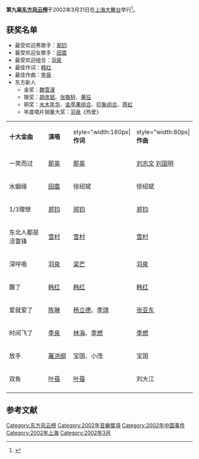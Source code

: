 {{expand|time=2010-07-07T09:01:18+00:00}}
{{primarysources|time=2010-07-07T09:01:18+00:00}}
'''第九届[[东方风云榜|东方风云榜]]'''于2002年3月31日在[[上海大舞台|上海大舞台]]举行<ref>{{Cite web |url=http://ent.sina.com.cn/2004-02-17/1152305081.html |title=东方风云榜第九届获奖名单 |access-date=2010-07-07 |archive-date=2017-12-15 |archive-url=https://web.archive.org/web/20171215023946/http://ent.sina.com.cn/2004-02-17/1152305081.html |dead-url=no }}</ref>。
==获奖名单==
*最受欢迎男歌手：[[郑钧|郑钧]]
*最受欢迎女歌手：[[田震|田震]]
*最受欢迎组合：[[羽泉|羽泉]]
*最佳作词：[[韩红|韩红]]
*最佳作曲：[[李泉|李泉]]
*东方新人
**金奖：[[魏雪漫|魏雪漫]]
**银奖：[[胡彦斌|胡彦斌]]、[[张敬轩|张敬轩]]、[[黄征|黄征]]
**铜奖：[[水木年华|水木年华]]、[[金苹果组合|金苹果组合]]、[[印象组合|印象组合]]、[[蒋虹|蒋虹]]
**年度唱片销量大奖：[[羽泉|羽泉]]《热爱》
{|class="wikitable"
|- style="background:white; color:black" align=center
|style="width:140px"|'''十大金曲'''||style="width:80px"|'''演唱'''||style="width:160px|'''作词'''||style="width:80px|'''作曲'''
|-
|一笑而过||[[那英|那英]]||[[那英|那英]]||[[刘志文|刘志文]] [[刘国明|刘国明]]
|-
|水姻缘||[[田震|田震]]||徐绍斌||徐绍斌
|-
|1/3理想||[[郑钧|郑钧]]||[[郑钧|郑钧]]||[[郑钧|郑钧]]
|-
|东北人都是活雷锋||[[雪村|雪村]]||[[雪村|雪村]]||[[雪村|雪村]]
|-
|深呼吸||[[羽泉|羽泉]]||[[梁芒|梁芒]]||[[羽泉|羽泉]]
|-
|醒了||[[韩红|韩红]]||[[韩红|韩红]]||[[韩红|韩红]]
|-
|爱就爱了||[[陈琳|陈琳]]||[[杨立德|杨立德]]、[[李琪|李琪]]||[[张亚东_(音乐人)|张亚东]]
|-
|时间飞了||[[李泉|李泉]]||[[林海|林海]]、[[李燃|李燃]]||[[李燃|李燃]]
|-
|放手||[[屠洪纲|屠洪纲]]||宝国、小茂||宝国
|-
|双鱼||[[叶蓓|叶蓓]]||[[叶蓓|叶蓓]]||刘大江
|-
|}

==参考文献==
<div class="references-small">
<references />
</div>
{{东方风云榜}}
[[Category:东方风云榜|Category:东方风云榜]]
[[Category:2002年音樂獎項|Category:2002年音樂獎項]]
[[Category:2002年中国事件|Category:2002年中国事件]]
[[Category:2002年上海|Category:2002年上海]]
[[Category:2002年3月|Category:2002年3月]]